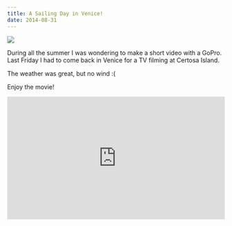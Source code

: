 ```yaml
---
title: A Sailing Day in Venice!
date: 2014-08-31
---
```

![](../assets/posts/G0010085.jpg)

During all the summer I was wondering to make a short video with a GoPro. Last Friday I had to come back in Venice for a TV filming at Certosa Island.

The weather was great, but no wind :(

Enjoy the movie!

<div style="padding:56.25% 0 0 0;position:relative;"><iframe src="https://player.vimeo.com/video/104922309?title=0&byline=0&portrait=0" style="position:absolute;top:0;left:0;width:100%;height:100%;" frameborder="0" allow="autoplay; fullscreen" allowfullscreen></iframe></div><script src="https://player.vimeo.com/api/player.js"></script>
